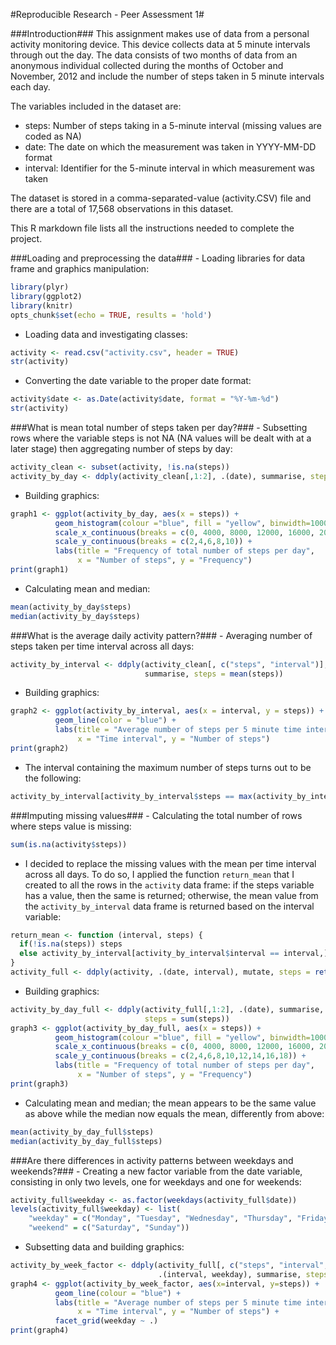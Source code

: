 #Reproducible Research - Peer Assessment 1#

###Introduction###
This assignment makes use of data from a personal activity monitoring device. This device collects data at 5 minute intervals through out the day. The data consists of two months of data from an anonymous individual collected during the months of October and November, 2012 and include the number of steps taken in 5 minute intervals each day.

The variables included in the dataset are:

- steps: Number of steps taking in a 5-minute interval (missing values are coded as NA)
- date: The date on which the measurement was taken in YYYY-MM-DD format
- interval: Identifier for the 5-minute interval in which measurement was taken

The dataset is stored in a comma-separated-value (activity.CSV) file and there are a total of 17,568 observations in this dataset.

This R markdown file lists all the instructions needed to complete the project.

###Loading and preprocessing the data###
- Loading libraries for data frame and graphics manipulation:
```r
library(plyr)
library(ggplot2)
library(knitr)
opts_chunk$set(echo = TRUE, results = 'hold')
```

- Loading data and investigating classes:
```r
activity <- read.csv("activity.csv", header = TRUE)
str(activity)
```

- Converting the date variable to the proper date format:
```r
activity$date <- as.Date(activity$date, format = "%Y-%m-%d")
str(activity)
```

###What is mean total number of steps taken per day?###
- Subsetting rows where the variable steps is not NA (NA values will be dealt with at a later stage) then aggregating number of steps by day:
```r
activity_clean <- subset(activity, !is.na(steps))
activity_by_day <- ddply(activity_clean[,1:2], .(date), summarise, steps = sum(steps))
```

- Building graphics:
```r
graph1 <- ggplot(activity_by_day, aes(x = steps)) +
          geom_histogram(colour ="blue", fill = "yellow", binwidth=1000) +
          scale_x_continuous(breaks = c(0, 4000, 8000, 12000, 16000, 20000)) +
          scale_y_continuous(breaks = c(2,4,6,8,10)) + 
          labs(title = "Frequency of total number of steps per day", 
               x = "Number of steps", y = "Frequency")
print(graph1)
```

- Calculating mean and median:
```r
mean(activity_by_day$steps)
median(activity_by_day$steps)
```

###What is the average daily activity pattern?###
- Averaging number of steps taken per time interval across all days:
```r
activity_by_interval <- ddply(activity_clean[, c("steps", "interval")], .(interval),
                              summarise, steps = mean(steps))
```

- Building graphics:
```r
graph2 <- ggplot(activity_by_interval, aes(x = interval, y = steps)) +
          geom_line(color = "blue") +
          labs(title = "Average number of steps per 5 minute time interval", 
               x = "Time interval", y = "Number of steps")
print(graph2)
```

- The interval containing the maximum number of steps turns out to be the following:
```r
activity_by_interval[activity_by_interval$steps == max(activity_by_interval$steps), ]
```

###Imputing missing values###
- Calculating the total number of rows where steps value is missing:
```r
sum(is.na(activity$steps))
```

- I decided to replace the missing values with the mean per time interval across all days. To do so, I applied the function ```return_mean``` that I created to all the rows in the ```activity``` data frame: if the steps variable has a value, then the same is returned; otherwise, the mean value from the ```activity_by_interval``` data frame is returned based on the interval variable:
```r
return_mean <- function (interval, steps) {
  if(!is.na(steps)) steps
  else activity_by_interval[activity_by_interval$interval == interval,]$steps 
}
activity_full <- ddply(activity, .(date, interval), mutate, steps = return_mean(interval, steps))
```

- Building graphics:
```r
activity_by_day_full <- ddply(activity_full[,1:2], .(date), summarise, 
                              steps = sum(steps))
graph3 <- ggplot(activity_by_day_full, aes(x = steps)) +
          geom_histogram(colour ="blue", fill = "yellow", binwidth=1000) +
          scale_x_continuous(breaks = c(0, 4000, 8000, 12000, 16000, 20000)) +
          scale_y_continuous(breaks = c(2,4,6,8,10,12,14,16,18)) + 
          labs(title = "Frequency of total number of steps per day", 
               x = "Number of steps", y = "Frequency")
print(graph3)
```

- Calculating mean and median; the mean appears to be the same value as above while the median now equals the mean, differently from above:
```r
mean(activity_by_day_full$steps)
median(activity_by_day_full$steps)
```

###Are there differences in activity patterns between weekdays and weekends?###
- Creating a new factor variable from the date variable, consisting in only two levels, one for weekdays and one for weekends:
```r
activity_full$weekday <- as.factor(weekdays(activity_full$date))
levels(activity_full$weekday) <- list(
    "weekday" = c("Monday", "Tuesday", "Wednesday", "Thursday", "Friday"),
    "weekend" = c("Saturday", "Sunday"))
```

- Subsetting data and building graphics:
```r
activity_by_week_factor <- ddply(activity_full[, c("steps", "interval", "weekday")],
                                 .(interval, weekday), summarise, steps = mean(steps))
graph4 <- ggplot(activity_by_week_factor, aes(x=interval, y=steps)) +
          geom_line(colour = "blue") +
          labs(title = "Average number of steps per 5 minute time interval\n(weekdays vs. weekends)",
               x = "Time interval", y = "Number of steps") +
          facet_grid(weekday ~ .)
print(graph4)
```